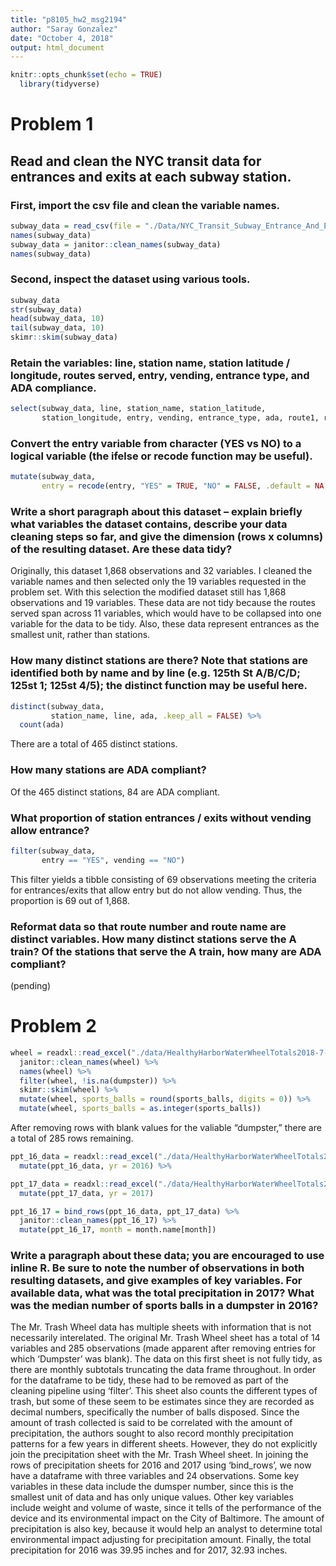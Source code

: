 ```yaml
---
title: "p8105_hw2_msg2194"
author: "Saray Gonzalez"
date: "October 4, 2018"
output: html_document
---
```


```r
knitr::opts_chunk$set(echo = TRUE)
  library(tidyverse)

```
# Problem 1

## Read and clean the NYC transit data for entrances and exits at each subway station.

### First, import the csv file and clean the variable names.
```r
subway_data = read_csv(file = "./Data/NYC_Transit_Subway_Entrance_And_Exit_Data.csv")
names(subway_data)
subway_data = janitor::clean_names(subway_data)
names(subway_data)
```

### Second, inspect the dataset using various tools.
```r
subway_data
str(subway_data)
head(subway_data, 10)
tail(subway_data, 10)
skimr::skim(subway_data)
```

### Retain the variables: line, station name, station latitude / longitude, routes served, entry, vending, entrance type, and ADA compliance.
```r
select(subway_data, line, station_name, station_latitude,
       station_longitude, entry, vending, entrance_type, ada, route1, route2, route3, route4, route5, route6, route7, route8, route9, route10, route11)
```


### Convert the entry variable from character (YES vs NO) to a logical variable (the ifelse or recode function may be useful).
```r
mutate(subway_data, 
       entry = recode(entry, "YES" = TRUE, "NO" = FALSE, .default = NA, .missing = NA))
```
### Write a short paragraph about this dataset – explain briefly what variables the dataset contains, describe your data cleaning steps so far, and give the dimension (rows x columns) of the resulting dataset. Are these data tidy?

Originally, this dataset 1,868 observations and 32 variables. I cleaned the variable names and then selected only the 19 variables requested in the problem set. With this selection the modified dataset still has 1,868 observations and 19 variables. These data are not tidy because the routes served span across 11 variables, which would have to be collapsed into one variable for the data to be tidy. Also, these data represent entrances as the smallest unit, rather than stations.

### How many distinct stations are there? Note that stations are identified both by name and by line (e.g. 125th St A/B/C/D; 125st 1; 125st 4/5); the distinct function may be useful here.

```r
distinct(subway_data, 
         station_name, line, ada, .keep_all = FALSE) %>% 
  count(ada)
```
There are a total of 465 distinct stations.

### How many stations are ADA compliant?
Of the 465 distinct stations, 84 are ADA compliant.

### What proportion of station entrances / exits without vending allow entrance?
```r
filter(subway_data, 
       entry == "YES", vending == "NO")
```
This filter yields a tibble consisting of 69 observations meeting the criteria for entrances/exits that allow entry but do not allow vending. Thus, the proportion is 69 out of 1,868.

### Reformat data so that route number and route name are distinct variables. How many distinct stations serve the A train? Of the stations that serve the A train, how many are ADA compliant?

(pending)

# Problem 2
```r
wheel = readxl::read_excel("./data/HealthyHarborWaterWheelTotals2018-7-28.xlsx", sheet = 1, range = "A2:N336") %>%
  janitor::clean_names(wheel) %>% 
  names(wheel) %>% 
  filter(wheel, !is.na(dumpster)) %>% 
  skimr::skim(wheel) %>% 
  mutate(wheel, sports_balls = round(sports_balls, digits = 0)) %>% 
  mutate(wheel, sports_balls = as.integer(sports_balls))
```
After removing rows with blank values for the valiable "dumpster," there are a total of 285 rows remaining.

```r
ppt_16_data = readxl::read_excel("./data/HealthyHarborWaterWheelTotals2018-7-28.xlsx", sheet = "2016 Precipitation", range = "A2:B14") %>%
  mutate(ppt_16_data, yr = 2016) %>% 

ppt_17_data = readxl::read_excel("./data/HealthyHarborWaterWheelTotals2018-7-28.xlsx", sheet = "2017 Precipitation", range = "A2:B14") %>%
  mutate(ppt_17_data, yr = 2017)

```

```r
ppt_16_17 = bind_rows(ppt_16_data, ppt_17_data) %>%
  janitor::clean_names(ppt_16_17) %>%
  mutate(ppt_16_17, month = month.name[month])
```
### Write a paragraph about these data; you are encouraged to use inline R. Be sure to note the number of observations in both resulting datasets, and give examples of key variables. For available data, what was the total precipitation in 2017? What was the median number of sports balls in a dumpster in 2016?

The Mr. Trash Wheel data has multiple sheets with information that is not necessarily interelated. The original Mr. Trash Wheel sheet has a total of 14 variables and 285 observations (made apparent after removing entries for which 'Dumpster' was blank). The data on this first sheet is not fully tidy, as there are monthly subtotals truncating the data frame throughout. In order for the dataframe to be tidy, these had to be removed as part of the cleaning pipeline using 'filter'. This sheet also counts the different types of trash, but some of these seem to be estimates since they are recorded as decimal numbers, specifically the number of balls disposed. Since the amount of trash collected is said to be correlated with the amount of precipitation, the authors sought to also record monthly precipitation patterns for a few years in different sheets. However, they do not explicitly join the precipitation sheet with the Mr. Trash Wheel sheet. In joining the rows of precipitation sheets for 2016 and 2017 using 'bind_rows', we now have a dataframe with three variables and 24 observations. Some key variables in these data include the dumsper number, since this is the smallest unit of data and has only unique values. Other key variables include weight and volume of waste, since it tells of the performance of the device and its environmental impact on the City of Baltimore. The amount of precipitation is also key, because it would help an analyst to determine total environmental impact adjusting for precipitation amount. Finally, the total precipitation for 2016 was 39.95 inches and for 2017, 32.93 inches.
